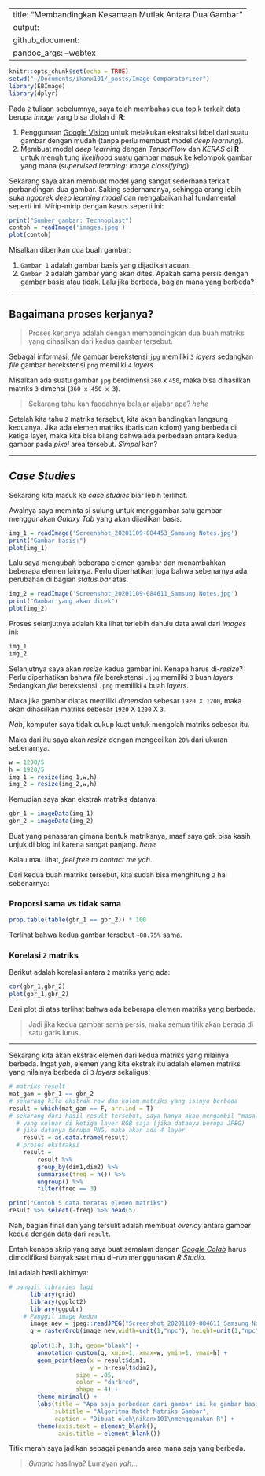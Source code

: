  
---
title: "Membandingkan Kesamaan Mutlak Antara Dua Gambar"
output: 
  github_document:
    pandoc_args: --webtex
---

```r
knitr::opts_chunk$set(echo = TRUE)
setwd("~/Documents/ikanx101/_posts/Image Comparatorizer")
library(EBImage)
library(dplyr)
```

Pada `2` tulisan sebelumnya, saya telah membahas dua topik terkait data berupa _image_ yang bisa diolah di __R__:

1. Penggunaan [Google Vision](https://ikanx101.com/blog/google-vision/) untuk melakukan ekstraksi label dari suatu gambar dengan mudah (tanpa perlu membuat model _deep learning_).
1. Membuat model _deep learning_ dengan _TensorFlow_ dan _KERAS_ di __R__ untuk menghitung _likelihood_ suatu gambar masuk ke kelompok gambar yang mana (_supervised learning_: _image classifying_).

Sekarang saya akan membuat model yang sangat sederhana terkait perbandingan dua gambar. Saking sederhananya, sehingga orang lebih suka _ngoprek deep learning model_ dan mengabaikan hal fundamental seperti ini. Mirip-mirip dengan kasus seperti ini:

```r
print("Sumber gambar: Technoplast")
contoh = readImage('images.jpeg')
plot(contoh)
```

Misalkan diberikan dua buah gambar:

1. `Gambar 1` adalah gambar basis yang dijadikan acuan.
1. `Gambar 2` adalah gambar yang akan dites. Apakah sama persis dengan gambar basis atau tidak. Lalu jika berbeda, bagian mana yang berbeda?

---

## Bagaimana proses kerjanya?

> Proses kerjanya adalah dengan membandingkan dua buah matriks yang dihasilkan dari kedua gambar tersebut. 

Sebagai informasi, _file_ gambar berekstensi `jpg` memiliki `3` _layers_ sedangkan _file_ gambar berekstensi `png` memiliki `4` _layers_.

Misalkan ada suatu gambar `jpg` berdimensi `360` x `450`, maka bisa dihasilkan matriks `3` dimensi (`360 x 450 x 3`). 

> Sekarang tahu kan faedahnya belajar aljabar apa? _hehe_

Setelah kita tahu `2` matriks tersebut, kita akan bandingkan langsung keduanya. Jika ada elemen matriks (baris dan kolom) yang berbeda di ketiga layer, maka kita bisa bilang bahwa ada perbedaan antara kedua gambar pada _pixel_ area tersebut. _Simpel_ kan?

---

## _Case Studies_

Sekarang kita masuk ke _case studies_ biar lebih terlihat.

Awalnya saya meminta si sulung untuk menggambar satu gambar menggunakan _Galaxy Tab_ yang akan dijadikan basis.

```r
img_1 = readImage('Screenshot_20201109-084453_Samsung Notes.jpg')
print("Gambar basis:")
plot(img_1)
```

Lalu saya mengubah beberapa elemen gambar dan menambahkan beberapa elemen lainnya. Perlu diperhatikan juga bahwa sebenarnya ada perubahan di bagian _status bar_ atas.

```r
img_2 = readImage('Screenshot_20201109-084611_Samsung Notes.jpg')
print("Gambar yang akan dicek")
plot(img_2)
```

Proses selanjutnya adalah kita lihat terlebih dahulu data awal dari _images_ ini: 

```r
img_1
img_2
```

Selanjutnya saya akan _resize_ kedua gambar ini. Kenapa harus di-_resize_? Perlu diperhatikan bahwa _file_ berekstensi `.jpg` memiliki `3` buah _layers_. Sedangkan _file_ berekstensi `.png` memiliki `4` buah _layers_.

Maka jika gambar diatas memiliki _dimension_ sebesar `1920 X 1200`, maka akan dihasilkan matriks sebesar `1920` X `1200` X `3`.

_Nah_, komputer saya tidak cukup kuat untuk mengolah matriks sebesar itu.

Maka dari itu saya akan _resize_ dengan mengecilkan `20%` dari ukuran sebenarnya.

```r
w = 1200/5
h = 1920/5
img_1 = resize(img_1,w,h)
img_2 = resize(img_2,w,h)
```

Kemudian saya akan ekstrak matriks datanya:

```r
gbr_1 = imageData(img_1) 
gbr_2 = imageData(img_2)
```

Buat yang penasaran gimana bentuk matriksnya, maaf saya gak bisa kasih unjuk di blog ini karena sangat panjang. _hehe_ 

Kalau mau lihat, _feel free to contact me yah_.

Dari kedua buah matriks tersebut, kita sudah bisa menghitung `2` hal sebenarnya:

### Proporsi sama vs tidak sama

```r
prop.table(table(gbr_1 == gbr_2)) * 100
```

Terlihat bahwa kedua gambar tersebut `~88.75%` sama.

### Korelasi `2` matriks

Berikut adalah korelasi antara `2` matriks yang ada:

```r
cor(gbr_1,gbr_2)
plot(gbr_1,gbr_2)
```

Dari plot di atas terlihat bahwa ada beberapa elemen matriks yang berbeda.

> Jadi jika kedua gambar sama persis, maka semua titik akan berada di satu garis lurus.

---

Sekarang kita akan ekstrak elemen dari kedua matriks yang nilainya berbeda. Ingat _yah_, elemen yang kita ekstrak itu adalah elemen matriks yang nilainya berbeda di `3` _layers_ sekaligus!

```r
# matriks result
mat_gam = gbr_1 == gbr_2
# sekarang kita ekstrak row dan kolom matriks yang isinya berbeda
result = which(mat_gam == F, arr.ind = T)
# sekarang dari hasil result tersebut, saya hanya akan mengambil "masalah"
  # yang keluar di ketiga layer RGB saja (jika datanya berupa JPEG)
  # jika datanya berupa PNG, maka akan ada 4 layer
    result = as.data.frame(result)
  # proses ekstraksi
    result =
        result %>% 
        group_by(dim1,dim2) %>% 
        summarise(freq = n()) %>% 
        ungroup() %>%
        filter(freq == 3)

print("Contoh 5 data teratas elemen matriks")
result %>% select(-freq) %>% head(5)
```

Nah, bagian final dan yang tersulit adalah membuat _overlay_ antara gambar kedua dengan data dari `result`. 

Entah kenapa skrip yang saya buat semalam dengan [_Google Colab_](https://ikanx101.com/blog/google-colab/) harus dimodifikasi banyak saat mau di-_run_ menggunakan _R Studio_.

Ini adalah hasil akhirnya:

```r
# panggil libraries lagi
      library(grid)
      library(ggplot2)
      library(ggpubr)
    # Panggil image kedua
      image_new = jpeg::readJPEG("Screenshot_20201109-084611_Samsung Notes.jpg")
      g = rasterGrob(image_new,width=unit(1,"npc"), height=unit(1,"npc"), interpolate=F)
      
      qplot(1:h, 1:h, geom="blank") +
        annotation_custom(g, xmin=1, xmax=w, ymin=1, ymax=h) +
        geom_point(aes(x = result$dim1,
                       y = h-result$dim2),
                   size = .05,
                   color = "darkred",
                   shape = 4) +
        theme_minimal() +
        labs(title = "Apa saja perbedaan dari gambar ini ke gambar basis?",
             subtitle = "Algoritma Match Matriks Gambar",
             caption = "Dibuat oleh\nikanx101\nmenggunakan R") +
        theme(axis.text = element_blank(),
              axis.title = element_blank())
```

Titik merah saya jadikan sebagai penanda area mana saja yang berbeda.

> _Gimana_ hasilnya? Lumayan _yah_...